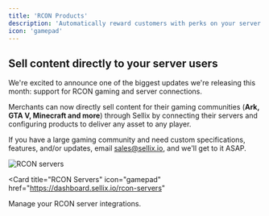 ```yaml
---
title: 'RCON Products'
description: 'Automatically reward customers with perks on your server after they purchase a product'
icon: 'gamepad'
---
```


## Sell content directly to your server users
We're excited to announce one of the biggest updates we're releasing this month: support for RCON gaming and server connections.

Merchants can now directly sell content for their gaming communities (**Ark, GTA V, Minecraft and more**) through Sellix by connecting their servers and configuring products to deliver any asset to any player.

If you have a large gaming community and need custom specifications, features, and/or updates, email sales@sellix.io, and we'll get to it ASAP.

<img
  className="block"
  src="https://cdn-theme.mysellix.io/docs/rcon.png"
  alt="RCON servers"
/>


<Card
  title="RCON Servers"
  icon="gamepad"
  href="https://dashboard.sellix.io/rcon-servers"
>
  Manage your RCON server integrations.
</Card>

